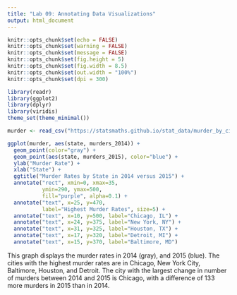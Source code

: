 ---
title: "Lab 09: Annotating Data Visualizations"
output: html_document
---

```{r setup, include=FALSE}
knitr::opts_chunk$set(echo = FALSE)
knitr::opts_chunk$set(warning = FALSE)
knitr::opts_chunk$set(message = FALSE)
knitr::opts_chunk$set(fig.height = 5)
knitr::opts_chunk$set(fig.width = 8.5)
knitr::opts_chunk$set(out.width = "100%")
knitr::opts_chunk$set(dpi = 300)

library(readr)
library(ggplot2)
library(dplyr)
library(viridis)
theme_set(theme_minimal())
```


```{r, include=FALSE}
murder <- read_csv("https://statsmaths.github.io/stat_data/murder_by_city.csv")
```


```{r}
ggplot(murder, aes(state, murders_2014)) +
  geom_point(color="gray") +
  geom_point(aes(state, murders_2015), color="blue") +
  ylab("Murder Rate") +
  xlab("State") +
  ggtitle("Murder Rates by State in 2014 versus 2015") +
  annotate("rect", xmin=0, xmax=35,
           ymin=290, ymax=500,
           fill="purple", alpha=0.1) +
  annotate("text", x=25, y=470,
           label="Highest Murder Rates", size=5) +
  annotate("text", x=10, y=500, label="Chicago, IL") +
  annotate("text", x=24, y=375, label="New York, NY") +
  annotate("text", x=31, y=325, label="Houston, TX") +
  annotate("text", x=17, y=320, label="Detroit, MI") +
  annotate("text", x=15, y=370, label="Baltimore, MD")
```

This graph displays the murder rates in 2014 (gray), and 2015 (blue). The cities with the highest murder rates are in Chicago, New York City, Baltimore, Houston, and Detroit. The city with the largest change in number of murders between 2014 and 2015 is Chicago, with a difference of 133 more murders in 2015 than in 2014.





